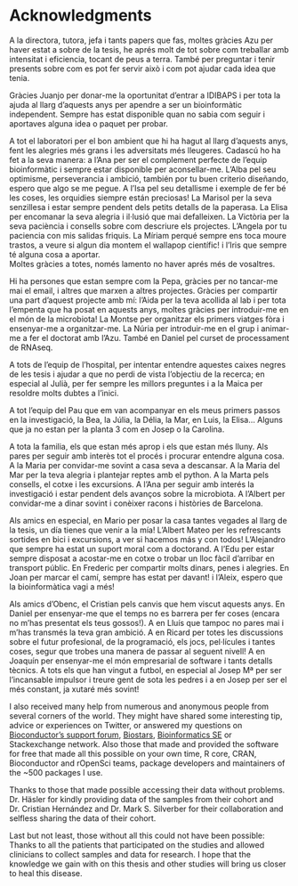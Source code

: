 # Acknowledgments

A la directora, tutora, jefa i tants papers que fas, moltes gràcies Azu per haver estat a sobre de la tesis, he aprés molt de tot sobre com treballar amb intensitat i eficiencia, tocant de peus a terra. 
També per preguntar i tenir presents sobre com es pot fer servir això i com pot ajudar cada idea que tenia. 

Gràcies Juanjo per donar-me la oportunitat d'entrar a IDIBAPS i per tota la ajuda al llarg d'aquests anys per apendre a ser un bioinformàtic independent. 
Sempre has estat disponible quan no sabia com seguir i aportaves alguna idea o paquet per probar. 

A tot el laboratori per el bon ambient que hi ha hagut al llarg d'aquests anys, fent les alegries més grans  i les adversitats més lleugeres. 
Cadascú ho ha fet a la seva manera: a l'Ana per ser el complement perfecte de l'equip bioinformàtic i sempre estar disponible per aconsellar-me. 
L'Alba pel seu optimisme, perseverancia i ambició, también por tu buen criterio diseñando, espero que algo se me pegue.
A l'Isa pel seu detallisme i exemple de fer bé les coses, les orquidies siempre están preciosas!
La Marisol per la seva senzillesa i estar sempre pendent dels petits detalls de la paperasa. 
La Elisa per encomanar la seva alegria i il·lusió que mai defalleixen.
La Victòria per la seva paciència i consells sobre com descriure els projectes. 
L'Angela por tu paciencia con mis salidas friquis.
La Míriam perqué sempre ens toca moure trastos, a veure si algun dia montem el wallapop científic! i l'Iris que sempre té alguna cosa a aportar.  
Moltes gràcies a totes, només lamento no haver aprés més de vosaltres. 

Hi ha persones que estan sempre com la Pepa, gràcies per no tancar-me mai el email, i altres que marxen a altres projectes. 
Gràcies per compartir una part d'aquest projecte amb mí:
l'Aida per la teva acollida al lab i per tota l'empenta que ha posat en aquests anys, moltes gràcies per introduir-me en el món de la microbiota!
La Montse per organitzar els primers viatges fòra i ensenyar-me a organitzar-me.
La Núria per introduir-me en el grup i animar-me a fer el doctorat amb l'Azu.
També en Daniel pel curset de processament de RNAseq. 

A tots de l'equip de l'hospital, per intentar entendre aquestes caixes negres de les tesis i ajudar a que no perdi de vista l'objectiu de la recerca; en especial al Julià, per fer sempre les millors preguntes i a la Maica per resoldre molts dubtes a l'inici.

A tot l'equip del Pau que em van acompanyar en els meus primers passos en la investigació, la Bea, la Júlia, la Délia, la Mar, en Luis, la Elisa...
Alguns que ja no estan per la planta 3 com en Josep o la Carolina. 

A tota la familia, els que estan més aprop i els que estan més lluny. 
Als pares per seguir amb interès tot el procés i procurar entendre alguna cosa.
A la Maria per convidar-me sovint a casa seva a descansar.
A la Maria del Mar per la teva alegria i plantejar reptes amb el python. 
A la Marta pels consells, el cotxe i les excursions. 
A l'Ana per seguir amb interés la investigació i estar pendent dels avanços sobre la microbiota. 
A l'Albert per convidar-me a dinar sovint i conèixer racons i històries de Barcelona. 

Als amics en especial, en Mario per posar la casa tantes vegades al llarg de la tesis, un día tienes que venir a la mía!
L'Albert Mateo per les refrescants sortides en bici i excursions, a ver si hacemos más y con todos!
L'Alejandro que sempre ha estat un suport moral com a doctorand.
A l'Edu per estar sempre disposat a acostar-me en cotxe o trobar un lloc fàcil d'arribar en transport públic. 
En Frederic per compartir molts dinars, penes i alegries.
En Joan per marcar el camí, sempre has estat per davant! i l'Aleix, espero que la bioinformàtica vagi a més! 


Als amics d'Obenc, el Cristian pels canvis que hem viscut aquests anys.
En Daniel per ensenyar-me que el temps no es barrera per fer coses (encara no m'has presentat els teus gossos!). 
A en Lluís que tampoc no pares mai i m'has transmés la teva gran ambició.
A en Ricard per totes les discussions sobre el futur profesional, de la programació, els jocs, pel·lícules i tantes coses, segur que trobes una manera de passar al seguent nivell!
A en Joaquín per ensenyar-me el món empresarial de software i tants detalls tècnics. 
A tots els que han vingut a futbol, en especial al Josep Mª per ser l'incansable impulsor i treure gent de sota les pedres i a en Josep per ser el més constant, ja xutaré més sovint!

I also received  many help from numerous and anonymous people from several corners of the world.
They might have shared some interesting tip, advice or experiences on Twitter, or answered my questions on [Bioconductor's support forum](https://support.bioconductor.org), [Biostars](https://biostars.org), [Bioinformatics SE](https://bioinformatics.stackexchange.com/) or Stackexchange network. 
Also those that made and provided the software for free that made all this possible on your own time, R core, CRAN, Bioconductor and rOpenSci teams, package developers and maintainers of the ~500 packages I use. 

Thanks to those that made possible accessing their data without problems.
Dr. Häsler for kindly providing data of the samples from their cohort and Dr. Cristian Hernández and Dr. Mark S. Silverber for their collaboration and selfless sharing the data of their cohort.

Last but not least, those without all this could not have been possible: 
Thanks to all the patients that participated on the studies and allowed clinicians to collect samples and data for research. 
I hope that the knowledge we gain with on this thesis and other studies will bring us closer to heal this disease. 
